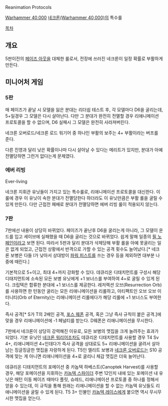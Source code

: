 Reanimation Protocols

[[Warhammer 40,000]] [[네크론(Warhammer 40,000)]]의 특수룰

[[목차]]

== 개요 ==
5판이전의 [[페이즈 아웃]]을 대체한 룰로서, 전장에 쓰러진 네크론이 일정 확률로 부활하게 만든다. 

== 미니어처 게임 ==

=== 5판 ===
매 페이즈가 끝날 시 모델을 잃은 분대는 리더쉽 테스트 후, 각 모델마다 D6을 굴리는데, 5+일경우 그 모델은 다시 살아난다. 다만 그 분대가 완전히 전멸할 경우 리애니메이션 프로토콜을 할 수 없으며, D6 실패시 그 모델은 완전히 사라져버린다. 

네크론 오버로드/네크론 로드 워기어 중 하나인 부활의 보주는 4+ 부활이라는 버프를 준다.

다른 진영과 달리 낮은 확률이나마 다시 살아날 수 있다는 메리트가 있지만, 분대가 아예 전멸당하면 그런거 없다는게 문제였다.

=== 에버 리빙 ===
Ever-living

네크론 지휘관 유닛들이 가지고 있는 특수룰로, 리애니메이션 프로토콜을 대신한다. 이 룰에 경우 이 유닛이 속한 분대가 전멸당한다 하더라도 이 유닛만큼은 부활 롤을 굴릴 수 있게 만든다. 다만 근접전 패배로 분대가 전멸당하면 에버 리빙 룰이 적용되지 않는다. 

=== 7판 ===
7판에선 내용이 상당히 바뀌었다. 페이즈가 끝난후 D6을 굴리는게 아니라, 그 모델이 운드를 입고 세이브에 실패했을 때 D6을 굴리는 것으로 바뀌었다. 쉽게 말해 일종의 [[필 노 페인]]이라고 보면 된다. 따라서 5판과 달리 분대가 삭제당해 부활 롤을 아예 못굴리는 일은 없게 되었고, 근접전 상황에서 반격으로 가할 수 있는 공격 횟수도 늘어났다.[* 네크론 보병은 다들 I가 낮아서 상대방이 [[파워 피스트]]를 쓰는 경우 등을 제외하면 대부분 나중에 때린다.]

기본적으로 5+이고, 최대 4+까지 강화할 수 있다. 데큐리온 디태치먼트를 구성시 해당 디태치먼트에 소속된 모든 보병 유닛에게 +1 보너스를 부여하여 4+로 굴릴 수 있게 된다. 크립텍은 합류한 분대에 +1 보너스를 제공한다. 레저렉션 오브(Resurrection Orb)를 사용하면 한 턴동안 굴리는 모든 리애니메이션을 리롤하고, 아티팩트인 오브 오브 이터니티(Orb of Eternity)는 리애니메이션 리롤에다가 해당 리롤에 +1 보너스도 부여한다.

즉사 공격[* S가 T의 2배인 공격, [[포스 웨폰]] 공격, 혹은 그냥 즉사 규칙이 붙은 공격.]에 맞을 경우 리애니메이션에 -1 페널티를 받는다. D웨폰은 리애니메이션을 무시한다.

7판에서 네크론이 상당히 강력해진 이유로, 모든 보병의 맷집을 크게 늘려주는 효과가 되었다. 기본 유닛인 [[네크론 워리어]]조차도 데큐리온 디태치먼트를 사용할 경우 T4 Sv 4+, 리애니메이션 4+인데다가 즉사 공격을 상대로도 5+ 리애니메이션을 굴려서 살아남는 징글징글한 맷집을 자랑하게 된다. T5인 엘리트 보병과 [[네크론 오버로드]]는 S10 공격에 맞는 게 아니면 리애니메이션을 4+로 굴리니 체감 맷집은 더욱 늘어난다.

데큐리온 디태치먼트의 포메이션 중 카놉텍 하베스트(Canoptek Harvest)를 사용할 경우, 해당 포메이션을 지휘하는 [[카놉텍 스파이더]] 주변 12인치 내에 있는 포메이션 내 유닛은 매턴 이동 페이즈 때마다 플릿, 슈레드, 리애니메이션 프로토콜 중 하나를 정해서 얻을 수 있는데, 이 규칙을 통해 원래는 리애니메이션을 할 수 없는 카놉텍 유닛들도 리애니메이션을 굴릴 수 있게 된다. T5 3+ 인불인 [[카놉텍 레이스]]에게 붙으면 역시 무시무시한 맷집을 얻는다.
